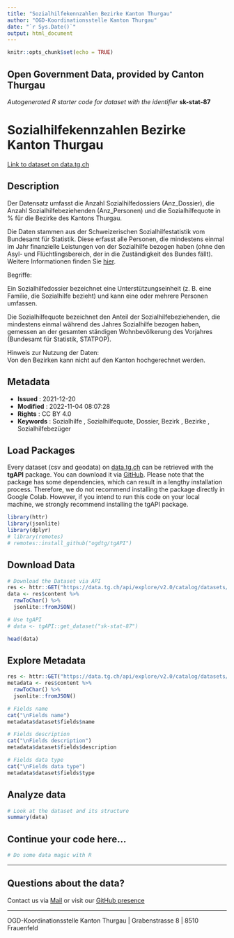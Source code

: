 ```yaml
---
title: "Sozialhilfekennzahlen Bezirke Kanton Thurgau"
author: "OGD-Koordinationsstelle Kanton Thurgau"
date: "`r Sys.Date()`"
output: html_document
---
```


```r
knitr::opts_chunk$set(echo = TRUE)
```

## Open Government Data, provided by **Canton Thurgau**
*Autogenerated R starter code for dataset with the identifier* **sk-stat-87**


# **Sozialhilfekennzahlen Bezirke Kanton Thurgau**

[Link to dataset on data.tg.ch](https://data.tg.ch/explore/dataset/sk-stat-87/information/)

## Description

<p>Der Datensatz umfasst die Anzahl Sozialhilfedossiers (Anz_Dossier), die Anzahl Sozialhilfebeziehenden (Anz_Personen) und die Sozialhilfequote in % für die Bezirke des Kantons Thurgau. </p><p>
Die Daten stammen aus der Schweizerischen Sozialhilfestatistik vom Bundesamt für Statistik. Diese erfasst alle Personen, die mindestens einmal im Jahr finanzielle Leistungen von der Sozialhilfe bezogen haben (ohne den Asyl- und Flüchtlingsbereich, der in die Zuständigkeit des Bundes fällt). Weitere Informationen finden Sie <a href='https://www.bfs.admin.ch/bfs/de/home/statistiken/soziale-sicherheit/sozialhilfe/sozialhilfebeziehende/wirtschaftliche-sozialhilfe.html' target='_blank'>hier</a>.
</p><p>
Begriffe:
</p><p>Ein Sozialhilfedossier bezeichnet eine Unterstützungseinheit (z. B. eine Familie, die Sozialhilfe bezieht) und kann eine oder mehrere Personen umfassen. </p><p> 

Die Sozialhilfequote bezeichnet den Anteil der Sozialhilfebeziehenden, die mindestens einmal während des Jahres Sozialhilfe bezogen haben, gemessen an der gesamten ständigen Wohnbevölkerung des Vorjahres (Bundesamt für Statistik, STATPOP).</p><p> </p><p>

Hinweis zur Nutzung der Daten:<br/>Von den Bezirken kann nicht auf den Kanton hochgerechnet werden.</p>

## Metadata

- **Issued**                   : 2021-12-20
- **Modified**                 : 2022-11-04 08:07:28
- **Rights**                   : CC BY 4.0
- **Keywords**                 : Sozialhilfe , Sozialhilfequote, Dossier, Bezirk , Bezirke , Sozialhilfebezüger

## Load Packages

Every dataset (csv and geodata) on [data.tg.ch](https://data.tg.ch/pages/start/) can be retrieved with the **tgAPI** package. You can download it via [GitHub](https://github.com/ogdtg/tgAPI). Please note that the package has some dependencies, which can result in a lengthy installation process. Therefore, we do not recommend installing the package directly in Google Colab. However, if you intend to run this code on your local machine, we strongly recommend installing the tgAPI package.

```r
library(httr)
library(jsonlite)
library(dplyr)
# library(remotes)
# remotes::install_github("ogdtg/tgAPI")

```


## Download Data


```r
# Download the Dataset via API
res <- httr::GET("https://data.tg.ch/api/explore/v2.0/catalog/datasets/sk-stat-87/exports/json")
data <- res$content %>%
  rawToChar() %>%
  jsonlite::fromJSON()

# Use tgAPI
# data <- tgAPI::get_dataset("sk-stat-87")

head(data)

```


## Explore Metadata

```r

res <- httr::GET("https://data.tg.ch/api/explore/v2.0/catalog/datasets/sk-stat-87/exports/json")
metadata <- res$content %>%
  rawToChar() %>%
  jsonlite::fromJSON()

# Fields name
cat("\nFields name")
metadata$dataset$fields$name

# Fields description
cat("\nFields description")
metadata$dataset$fields$description

# Fields data type
cat("\nFields data type")
metadata$dataset$fields$type

```


## Analyze data

```r

# Look at the dataset and its structure
summary(data)

```


## Continue your code here...


```r
# Do some data magic with R
```

------------------------------------------------------------------------

## Questions about the data?

Contact us via [Mail](mailto:ogd@tg.ch) or visit our [GitHub presence](https://github.com/ogdtg)


------------------------------------------------------------------------

OGD-Koordinationsstelle Kanton Thurgau | Grabenstrasse 8 | 8510 Frauenfeld
